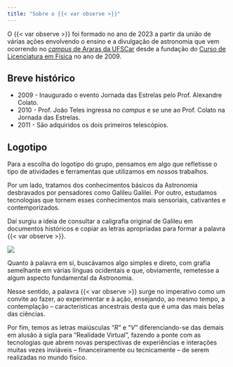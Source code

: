 ```yaml
---
title: "Sobre o {{< var observe >}}"
---
```


O {{< var observe >}} foi formado no ano de 2023 a partir da união de várias ações envolvendo o ensino e a divulgação de astronomia que vem ocorrendo no [*campus* de Araras da UFSCar](https://www.cca.ufscar.br/pt-br/pagina-inicial) desde a fundação do [Curso de Licenciatura em Física](https://www.fisicaararas.ufscar.br/pt-br) no ano de 2009.

## Breve histórico

- 2009 - Inaugurado o evento Jornada das Estrelas pelo Prof. Alexandre Colato.
- 2010 - Prof. João Teles ingressa no *campus* e se une ao Prof. Colato na Jornada das Estrelas.
- 2011 - São adquiridos os dois primeiros telescópios.

## Logotipo

Para a escolha do logotipo do grupo, pensamos em algo que refletisse o tipo de atividades e ferramentas que utilizamos em nossos trabalhos. 

Por um lado, tratamos dos conhecimentos básicos da Astronomia desbravados por pensadores como Galileu Galilei. Por outro, estudamos tecnologias que tornem esses conhecimentos mais sensoriais, cativantes e contemporizados.

Daí surgiu a ideia de consultar a caligrafia original de Galileu em documentos históricos e copiar as letras apropriadas para formar a palavra {{< var observe >}}.

![](logo_origem.png)

Quanto à palavra em si, buscávamos algo simples e direto, com grafia semelhante em várias línguas ocidentais e que, obviamente, remetesse a algum aspecto fundamental da Astronomia.

Nesse sentido, a palavra {{< var observe >}} surge no imperativo como um convite ao fazer, ao experimentar e à ação, ensejando, ao mesmo tempo, a contemplação -- características ancestrais desta que é uma das mais belas das ciências.

Por fim, temos as letras maiúsculas "*R*" e "*V*" diferenciando-se das demais em alusão à sigla para "Realidade Virtual", fazendo a ponte com as tecnologias que abrem novas perspectivas de experiências e interações muitas vezes inviáveis -- financeiramente ou tecnicamente -- de serem realizadas no mundo físico. 



